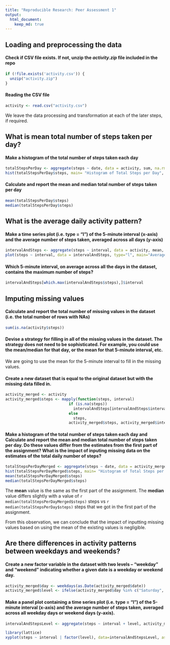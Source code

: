 ```yaml
---
title: "Reproducible Research: Peer Assessment 1"
output: 
  html_document:
    keep_md: true
---
```


## Loading and preprocessing the data
#### Check if CSV file exists. If not, unzip the *activity.zip* file included in the repo
```r
if (!file.exists('activity.csv')) {
  unzip("activity.zip")
}
```

#### Reading the CSV file
```r
activity <- read.csv("activity.csv")
```

We leave the data processing and transformation at each of the later steps, if required.

## What is mean total number of steps taken per day?
#### Make a histogram of the total number of steps taken each day
```r
totalStepsPerDay <- aggregate(steps ~ date, data = activity, sum, na.rm = TRUE)
hist(totalStepsPerDay$steps, main= "Histogram of Total Steps per Day", xlab="Total Steps per Day")
```

#### Calculate and report the mean and median total number of steps taken per day
```r
mean(totalStepsPerDay$steps)
median(totalStepsPerDay$steps)
```

## What is the average daily activity pattern?
#### Make a time series plot (i.e. type = "l") of the 5-minute interval (x-axis) and the average number of steps taken, averaged across all days (y-axis)
```r
intervalAndSteps <- aggregate(steps ~ interval, data = activity, mean, na.rm = TRUE)
plot(steps ~ interval, data = intervalAndSteps, type="l", main="Average Daily Activity", xlab="5 Minute Interval", ylab="Average Steps")
```

#### Which 5-minute interval, on average across all the days in the dataset, contains the maximum number of steps?
```r
intervalAndSteps[which.max(intervalAndSteps$steps),]$interval
```

## Imputing missing values
#### Calculate and report the total number of missing values in the dataset (i.e. the total number of rows with NAs)
```r
sum(is.na(activity$steps))
```

#### Devise a strategy for filling in all of the missing values in the dataset. The strategy does not need to be sophisticated. For example, you could use the mean/median for that day, or the mean for that 5-minute interval, etc.
We are going to use the mean for the 5-minute interval to fill in the missing values.

#### Create a new dataset that is equal to the original dataset but with the missing data filled in.
```r
activity_merged <- activity
activity_merged$steps <- mapply(function(steps, interval) 
                            if (is.na(steps))
                              intervalAndSteps[intervalAndSteps$interval == interval, "steps"]
                            else
                              steps,
                            activity_merged$steps, activity_merged$interval)
```

#### Make a histogram of the total number of steps taken each day and Calculate and report the mean and median total number of steps taken per day. Do these values differ from the estimates from the first part of the assignment? What is the impact of inputing missing data on the estimates of the total daily number of steps?
```r
totalStepsPerDayMerged <- aggregate(steps ~ date, data = activity_merged, sum, na.rm = TRUE)
hist(totalStepsPerDayMerged$steps, main= "Histogram of Total Steps per Day", xlab="Total Steps per Day")
mean(totalStepsPerDayMerged$steps)
median(totalStepsPerDayMerged$steps)
```

The **mean** value is the same as the first part of the assignment. The **median** value differs slightly with a value of `r median(totalStepsPerDayMerged$steps)` steps vs `r median(totalStepsPerDay$steps)` steps that we got in the first part of the assignment.

From this observation, we can conclude that the impact of inputting missing values based on using the mean of the existing values is negligible.

## Are there differences in activity patterns between weekdays and weekends?
#### Create a new factor variable in the dataset with two levels -- "weekday" and "weekend" indicating whether a given date is a weekday or weekend day.
```r
activity_merged$day <- weekdays(as.Date(activity_merged$date))
activity_merged$level <- ifelse(activity_merged$day %in% c("Saturday", "Sunday"), "weekend", "weekday")
```

#### Make a panel plot containing a time series plot (i.e. type = "l") of the 5-minute interval (x-axis) and the average number of steps taken, averaged across all weekday days or weekend days (y-axis).
```r
intervalAndStepsLevel <- aggregate(steps ~ interval + level, activity_merged, mean)

library(lattice)
xyplot(steps ~ interval | factor(level), data=intervalAndStepsLevel, aspect=1/2, xlab="Interval", ylab="Number of steps", type="l")
```